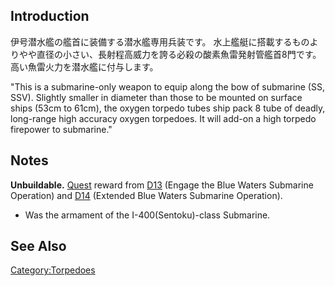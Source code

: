 {{Template:Equipmentinfo
|name = 53cm Submarine Bow Torpedo Mount (8 tubes)
|id = 95
|japanesename = 潜水艦53cm艦首魚雷(8門)
|icon = {{TorpedoWeapon}}
|type = Submarine-based Torpedo
|effect = {{Torpedo}} +16 {{Hit}} +3 {{Range}} Short
|scrap = {{Fuel}}2, {{Ammo}}4, {{Steel}}2
<slideshow sequence="forward" transition="fade" refresh="5000" center="true">
<div>[[File:Slotitem_095.png]]</div>
<div>[[File:095.png]]</div>
<div>[[File:095chibi.png]]</div>
<div>[[File:095weapon.png]]</div>
</slideshow>
|SS = lime|SSV = lime
}}

==Introduction==
伊号潜水艦の艦首に装備する潜水艦専用兵装です。
水上艦艇に搭載するものよりやや直径の小さい、長射程高威力を誇る必殺の酸素魚雷発射管艦首8門です。高い魚雷火力を潜水艦に付与します。

"This is a submarine-only weapon to equip along the bow of submarine (SS, SSV). Slightly smaller in diameter than those to be mounted on surface ships (53cm to 61cm), the oxygen torpedo tubes ship pack 8 tube of deadly, long-range high accuracy oxygen torpedoes. It will add-on a high torpedo firepower to submarine."

==Notes==
'''Unbuildable.''' [[Quest]] reward from [[Quests#D13|D13]] (Engage the Blue Waters Submarine Operation) and [[Quests#D14|D14]] (Extended Blue Waters Submarine Operation).
*Was the armament of the I-400(Sentoku)-class Submarine.

==See Also==
{{Equipmentlist}}
[[Category:Torpedoes]]